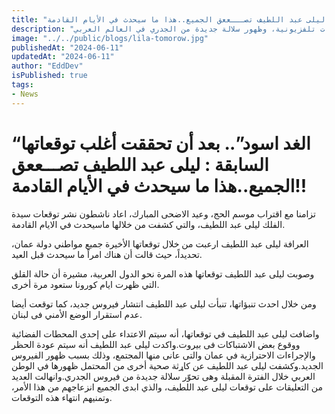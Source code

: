 ```yaml
---
title: "الغد اسود.. بعد أن تحققت أغلب توقعاتها السابقة : ليلى عبد اللطيف تصـــععق الجميع..هذا ما سيحدث في الأيام القادمة!!"
description: "في هذا المقال، تصدم العرافة الشهيرة ليلى عبد اللطيف الجميع بتوقعاتها الأخيرة. تتنبأ بانتشار فيروس جديد، وعدم استقرار أمني في لبنان، وهجمات على محطات تلفزيونية، وظهور سلالة جديدة من الجدري في العالم العربي."
image: "../../public/blogs/lila-tomorow.jpg"
publishedAt: "2024-06-11"
updatedAt: "2024-06-11"
author: "EddDev"
isPublished: true
tags:
- News
---
```


# “الغد اسود”.. بعد أن تحققت أغلب توقعاتها السابقة : ليلى عبد اللطيف تصـــععق الجميع..هذا ما سيحدث في الأيام القادمة!!

تزامنا مع اقتراب موسم الحج، وعيد الاضحى المبارك، اعاد ناشطون نشر توقعات سيدة الفلك ليلى عبد اللطيف، والتي كشفت من خلالها ماسيحدث في الايام القادمة.

العرافة ليلى عبد اللطيف ارعبت من خلال توقعاتها الأخيرة جميع مواطني دولة عمان، تحديداً، حيث قالت أن هناك امراً ما سيحدث قبل العيد.

وصوبت ليلى عبد اللطيف توقعاتها هذه المرة نحو الدول العربية، مشيرة أن حالة القلق التي ظهرت ايام كورونا ستعود مرة أخرى.

ومن خلال احدث تنبؤاتها، تنبأت ليلى عبد اللطيف انتشار فيروس جديد، كما توقعت أيضا عدم استقرار الوضع الأمني فى لبنان.

واضافت ليلى عبد اللطيف في توقعاتها، أنه سيتم الاعتداء على إحدى المحطات الفضائية ووقوع بعض الاشتباكات فى بيروت.واكدت ليلى عبد اللطيف أنه سيتم عودة الحظر والإجراءات الاحترازية في عمان والتى عانى منها المجتمع، وذلك بسبب ظهور الفيروس الجديد.وكشفت ليلى عبد اللطيف عن کاړثة صحية أخرى من المحتمل ظهورها في الوطن العربي خلال الفترة المقبلة وهى تحوّر سلالة جديدة من فيروس الجدري.وانهالت العديد من التعليقات على توقعات ليلى عبد اللطيف، والذي ابدى الجميع انزعاجهم من هذا الأمر، وتمنيهم انتهاء هذه التوقعات.
